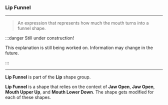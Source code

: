 
### Lip Funnel

***

> An expression that represents how much 
> the mouth turns into a funnel shape.

:::danger Still under construction!

This explanation is still being worked on. 
Information may change in the future.

:::

***

**Lip Funnel** is part of 
the <ContextModal comp={LipContext}><b>Lip</b></ContextModal> 
shape group. 

**Lip Funnel** is a shape that relies on the 
context of **Jaw Open**, **Jaw Open**, **Mouth Upper Up**, and 
**Mouth Lower Down**. The shape gets modified for 
each of these shapes.